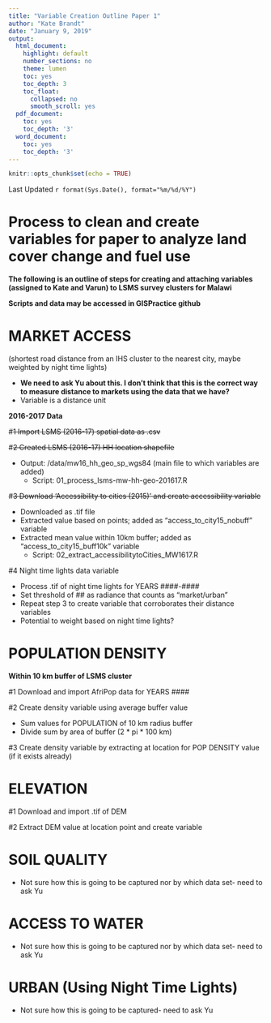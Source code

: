 ```yaml
---
title: "Variable Creation Outline Paper 1"
author: "Kate Brandt"
date: "January 9, 2019"
output:
  html_document:
    highlight: default
    number_sections: no
    theme: lumen
    toc: yes
    toc_depth: 3
    toc_float:
      collapsed: no
      smooth_scroll: yes
  pdf_document:
    toc: yes
    toc_depth: '3'
  word_document:
    toc: yes
    toc_depth: '3'
---
```


```r
knitr::opts_chunk$set(echo = TRUE)
```

Last Updated `r format(Sys.Date(), format="%m/%d/%Y")`

# Process to clean and create variables for paper to analyze land cover change and fuel use

**The following is an outline of steps for creating and attaching variables (assigned to Kate and Varun) to LSMS survey clusters for Malawi**

**Scripts and data may be accessed in GISPractice github**


# MARKET ACCESS 
  (shortest road distance from an IHS cluster to the nearest city, maybe weighted by night time lights)
  
  * **We need to ask Yu about this.  I don't think that this is the correct way to measure distance to markets using the data that we have?**
  * Variable is a distance unit
  

  **2016-2017 Data**
  
  #~~1 Import LSMS (2016-17) spatial data as .csv~~
  
  #~~2 Created LSMS (2016-17) HH location shapefile~~
    
  * Output: /data/mw16_hh_geo_sp_wgs84 (main file to which variables are added)
    + Script: 01_process_lsms-mw-hh-geo-201617.R
  

  #~~3 Download 'Accessibility to cities (2015)' and create accessibility variable~~
  
  * Downloaded as .tif file
  * Extracted value based on points; added as "access_to_city15_nobuff" variable
  * Extracted mean value within 10km buffer; added as "access_to_city15_buff10k" variable
    + Script: 02_extract_accessibilitytoCities_MW1617.R

  
  #4 Night time lights data variable
  
  * Process .tif of night time lights for YEARS ####-####
  * Set threshold of ## as radiance that counts as "market/urban"
  * Repeat step 3 to create variable that corroborates their distance variables
  * Potential to weight based on night time lights?
  
# POPULATION DENSITY

**Within 10 km buffer of LSMS cluster**

  #1 Download and import AfriPop data for YEARS ####
  
  #2 Create density variable using average buffer value
  
  * Sum values for POPULATION of 10 km radius buffer
  * Divide sum by area of buffer (2 * pi * 100 km)
  
  #3 Create density variable by extracting at location for POP DENSITY value (if it exists already)
  
# ELEVATION

  #1 Download and import .tif of DEM
  
  #2 Extract DEM value at location point and create variable
  
# SOIL QUALITY
  
  * Not sure how this is going to be captured nor by which data set- need to ask Yu
  
  
# ACCESS TO WATER 

  * Not sure how this is going to be captured nor by which data set- need to ask Yu


# URBAN (Using Night Time Lights)

  * Not sure how this is going to be captured- need to ask Yu




